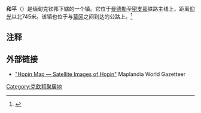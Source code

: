 
{{Infobox settlement
|official_name = 和平
|native_name = {{my|ဟိုပင်}}
|pushpin_label_position = bottom
|pushpin_map = Burma
|pushpin_map_caption = 位于缅甸的位置
|image_skyline = Hopang Kachin State.jpg
|image_map = 
|map_caption = 
|subdivision_type = 国家
|subdivision_name = {{Flag|Burma}} 
|subdivision_type1 = [[邦|邦]]
|subdivision_name1 = [[克钦邦|克钦邦]]
|subdivision_type2 = [[缅甸县份|县]]
|subdivision_name2 = [[密支那县|密支那县]]
|subdivision_type3 = [[缅甸镇区|镇区]]
|subdivision_name3 = [[莫宁镇区|莫宁镇区]]
|unit_pref = Imperial
|area_total_km2 = 
|population = 
|population_as_of = 
|population_blank1_title = 民族
|population_blank2 = [[佛教|佛教]]、[[基督教|基督教]]
|population_blank2_title = 宗教
|population_density_km2 = auto
|coordinates_display = inline,title
|coordinates_region = MM
|latNS = N
|latd = 24
|latm = 59
|lats = 0
|leader_title = Mayor
|longEW = E
|longd = 96
|longm = 31
|longs = 0
|elevation_ft = 
|elevation_m = 
|timezone = [[缅甸标准时间|MST]]
|utc_offset = +6.30
|blank_name               = [[WOEID|WOEID]]
|blank_info               = 1017418
|website =
}}

'''和平'''（{{lang-my|ဟိုပင်မြို့}}）是缅甸克钦邦{{le|莫宁镇区|Mohnyin Township}}下辖的一个镇。它位于[[曼德勒|曼德勒]]至[[密支那|密支那]]铁路主线上，距离[[仰光|仰光]]以北745米。该镇也位于{{le|莫宁|Mohnyin}}与[[莫冈|莫冈]]之间到达{{le|育瓦迪|Ywathit, Kachin State}}的公路上。<ref>{{Cite web |url=http://www.myanmar.com/Ministry/ecotourism/eco08.htm |title=Indawgyi Lake Wildlife Sanctuary |publisher=Ministry of Ecotourism |accessdate=2008-12-25 |deadurl=yes |archiveurl=https://web.archive.org/web/20060325102053/http://www.myanmar.com/Ministry/ecotourism/eco08.htm |archivedate=2006-03-25 }}</ref>

==注释==
{{Reflist}}

==外部链接==
*[http://www.maplandia.com/burma/kachin/mohnyin/hopin/ "Hopin Map — Satellite Images of Hopin"]{{Wayback|url=http://www.maplandia.com/burma/kachin/mohnyin/hopin/ |date=20190921002539 }} Maplandia World Gazetteer



[[Category:克欽邦聚居地|Category:克欽邦聚居地]]
